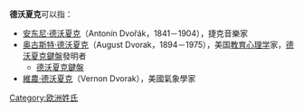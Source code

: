 '''德沃夏克'''可以指：
* [[安东尼·德沃夏克|安东尼·德沃夏克]]（Antonín Dvořák，1841－1904），捷克音樂家
* [[奥古斯特·德沃夏克|奥古斯特·德沃夏克]]（August Dvorak，1894－1975），美国[[教育心理學|教育心理学]]家，[[德沃夏克鍵盤|德沃夏克鍵盤]]發明者
** [[德沃夏克鍵盤|德沃夏克鍵盤]]
*[[維農·德沃夏克|維農·德沃夏克]]（Vernon Dvorak），美國氣象學家

{{Disambiguation|Cat=四字姓氏消歧义}}
[[Category:欧洲姓氏|Category:欧洲姓氏]]